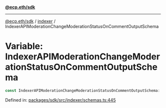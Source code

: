 [**@ecp.eth/sdk**](../../index.mdx)

***

[@ecp.eth/sdk](/sdk-reference/index.mdx) / [indexer](/sdk-reference/indexer/index.mdx) / IndexerAPIModerationChangeModerationStatusOnCommentOutputSchema

# Variable: IndexerAPIModerationChangeModerationStatusOnCommentOutputSchema

```ts
const IndexerAPIModerationChangeModerationStatusOnCommentOutputSchema: ZodObject<IndexerAPIModerationChangeModerationStatusOnCommentOutputSchemaType>;
```

Defined in: [packages/sdk/src/indexer/schemas.ts:445](https://github.com/ecp-eth/comments-monorepo/blob/main/packages/sdk/src/indexer/schemas.ts#L445)
